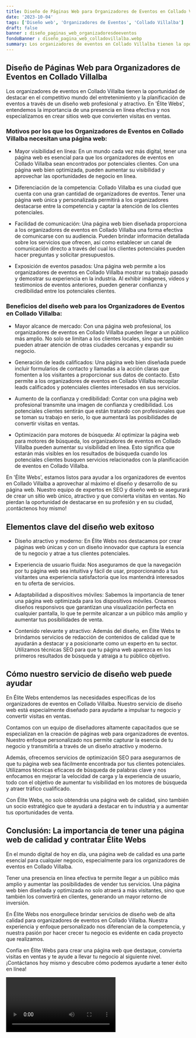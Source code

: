 ```yaml
---
title: Diseño de Páginas Web para Organizadores de Eventos en Collado Villalba
date: '2023-10-04'
tags: ['Diseño web', 'Organizadores de Eventos', 'Collado Villalba']
draft: false
banner : diseño_paginas_web_organizadoresdeeventos
fondoBanner : diseño_pagina_web_colladovillalba.webp
summary: Los organizadores de eventos en Collado Villalba tienen la oportunidad de destacar en el competitivo mundo del entretenimiento y la planificación de eventos a través de un diseño web profesional y atractivo. En 'Élite Webs', entendemos la importancia de una presencia en línea efectiva y nos especializamos en crear sitios web que convierten visitas en ventas.
---
```


## Diseño de Páginas Web para Organizadores de Eventos en Collado Villalba

Los organizadores de eventos en Collado Villalba tienen la oportunidad de destacar en el competitivo mundo del entretenimiento y la planificación de eventos a través de un diseño web profesional y atractivo. En 'Élite Webs', entendemos la importancia de una presencia en línea efectiva y nos especializamos en crear sitios web que convierten visitas en ventas.

### Motivos por los que los Organizadores de Eventos en Collado Villalba necesitan una página web:

- Mayor visibilidad en línea: En un mundo cada vez más digital, tener una página web es esencial para que los organizadores de eventos en Collado Villalba sean encontrados por potenciales clientes. Con una página web bien optimizada, pueden aumentar su visibilidad y aprovechar las oportunidades de negocio en línea.

- Diferenciación de la competencia: Collado Villalba es una ciudad que cuenta con una gran cantidad de organizadores de eventos. Tener una página web única y personalizada permitirá a los organizadores destacarse entre la competencia y captar la atención de los clientes potenciales.

- Facilidad de comunicación: Una página web bien diseñada proporciona a los organizadores de eventos en Collado Villalba una forma efectiva de comunicarse con su audiencia. Pueden brindar información detallada sobre los servicios que ofrecen, así como establecer un canal de comunicación directo a través del cual los clientes potenciales pueden hacer preguntas y solicitar presupuestos.

- Exposición de eventos pasados: Una página web permite a los organizadores de eventos en Collado Villalba mostrar su trabajo pasado y demostrar su experiencia en la industria. Al exhibir imágenes, vídeos y testimonios de eventos anteriores, pueden generar confianza y credibilidad entre los potenciales clientes.

### Beneficios del diseño web para los Organizadores de Eventos en Collado Villalba:

- Mayor alcance de mercado: Con una página web profesional, los organizadores de eventos en Collado Villalba pueden llegar a un público más amplio. No solo se limitan a los clientes locales, sino que también pueden atraer atención de otras ciudades cercanas y expandir su negocio.

- Generación de leads calificados: Una página web bien diseñada puede incluir formularios de contacto y llamadas a la acción claras que fomenten a los visitantes a proporcionar sus datos de contacto. Esto permite a los organizadores de eventos en Collado Villalba recopilar leads calificados y potenciales clientes interesados en sus servicios.

- Aumento de la confianza y credibilidad: Contar con una página web profesional transmite una imagen de confianza y credibilidad. Los potenciales clientes sentirán que están tratando con profesionales que se toman su trabajo en serio, lo que aumentará las posibilidades de convertir visitas en ventas.

- Optimización para motores de búsqueda: Al optimizar la página web para motores de búsqueda, los organizadores de eventos en Collado Villalba pueden aumentar su visibilidad en línea. Esto significa que estarán más visibles en los resultados de búsqueda cuando los potenciales clientes busquen servicios relacionados con la planificación de eventos en Collado Villalba.

En 'Élite Webs', estamos listos para ayudar a los organizadores de eventos en Collado Villalba a aprovechar al máximo el diseño y desarrollo de su página web. Nuestro equipo de expertos en SEO y diseño web se asegurará de crear un sitio web único, atractivo y que convierta visitas en ventas. No pierdan la oportunidad de destacarse en su profesión y en su ciudad, ¡contáctenos hoy mismo!

<GifSeo />

<Cta />

## Elementos clave del diseño web exitoso

- Diseño atractivo y moderno: En Élite Webs nos destacamos por crear páginas web únicas y con un diseño innovador que captura la esencia de tu negocio y atrae a tus clientes potenciales. 

- Experiencia de usuario fluida: Nos aseguramos de que la navegación por tu página web sea intuitiva y fácil de usar, proporcionando a tus visitantes una experiencia satisfactoria que los mantendrá interesados en tu oferta de servicios. 

- Adaptabilidad a dispositivos móviles: Sabemos la importancia de tener una página web optimizada para los dispositivos móviles. Creamos diseños responsivos que garantizan una visualización perfecta en cualquier pantalla, lo que te permite alcanzar a un público más amplio y aumentar tus posibilidades de venta. 

- Contenido relevante y atractivo: Además del diseño, en Élite Webs te brindamos servicios de redacción de contenidos de calidad que te ayudarán a destacar y a posicionarte como un experto en tu sector. Utilizamos técnicas SEO para que tu página web aparezca en los primeros resultados de búsqueda y atraiga a tu público objetivo.

## Cómo nuestro servicio de diseño web puede ayudar

En Élite Webs entendemos las necesidades específicas de los organizadores de eventos en Collado Villalba. Nuestro servicio de diseño web está especialmente diseñado para ayudarte a impulsar tu negocio y convertir visitas en ventas.

Contamos con un equipo de diseñadores altamente capacitados que se especializan en la creación de páginas web para organizadores de eventos. Nuestro enfoque personalizado nos permite capturar la esencia de tu negocio y transmitirla a través de un diseño atractivo y moderno.

Además, ofrecemos servicios de optimización SEO para asegurarnos de que tu página web sea fácilmente encontrada por tus clientes potenciales. Utilizamos técnicas eficaces de búsqueda de palabras clave y nos enfocamos en mejorar la velocidad de carga y la experiencia de usuario, todo con el objetivo de aumentar tu visibilidad en los motores de búsqueda y atraer tráfico cualificado.

Con Élite Webs, no solo obtendrás una página web de calidad, sino también un socio estratégico que te ayudará a destacar en tu industria y a aumentar tus oportunidades de venta.

## Conclusión: La importancia de tener una página web de calidad y contratar Élite Webs

En el mundo digital de hoy en día, una página web de calidad es una parte esencial para cualquier negocio, especialmente para los organizadores de eventos en Collado Villalba.

Tener una presencia en línea efectiva te permite llegar a un público más amplio y aumentar las posibilidades de vender tus servicios. Una página web bien diseñada y optimizada no solo atraerá a más visitantes, sino que también los convertirá en clientes, generando un mayor retorno de inversión.

En Élite Webs nos enorgullece brindar servicios de diseño web de alta calidad para organizadores de eventos en Collado Villalba. Nuestra experiencia y enfoque personalizado nos diferencian de la competencia, y nuestra pasión por hacer crecer tu negocio es evidente en cada proyecto que realizamos.

Confía en Élite Webs para crear una página web que destaque, convierta visitas en ventas y te ayude a llevar tu negocio al siguiente nivel. ¡Contáctanos hoy mismo y descubre cómo podemos ayudarte a tener éxito en línea!

<Video />

<CtaBot job='Organizadores de Eventos' city='Collado Villalba'/>

<Gmaps query='Collado Villalba+españa+maps' />